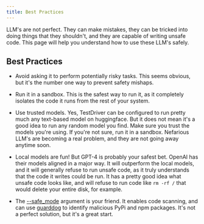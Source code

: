 ```yaml
---
title: Best Practices
---
```


LLM's are not perfect. They can make mistakes, they can be tricked into doing things that they shouldn't, and they are capable of writing unsafe code. This page will help you understand how to use these LLM's safely.

## Best Practices

- Avoid asking it to perform potentially risky tasks. This seems obvious, but it's the number one way to prevent safety mishaps.

- Run it in a sandbox. This is the safest way to run it, as it completely isolates the code it runs from the rest of your system.

- Use trusted models. Yes, TestDriver can be configured to run pretty much any text-based model on huggingface. But it does not mean it's a good idea to run any random model you find. Make sure you trust the models you're using. If you're not sure, run it in a sandbox. Nefarious LLM's are becoming a real problem, and they are not going away anytime soon.

- Local models are fun! But GPT-4 is probably your safest bet. OpenAI has their models aligned in a major way. It will outperform the local models, and it will generally refuse to run unsafe code, as it truly understands that the code it writes could be run. It has a pretty good idea what unsafe code looks like, and will refuse to run code like `rm -rf /` that would delete your entire disk, for example.

- The [--safe_mode](/safety/safe-mode) argument is your friend. It enables code scanning, and can use [guarddog](https://github.com/DataDog/guarddog) to identify malicious PyPi and npm packages. It's not a perfect solution, but it's a great start.
